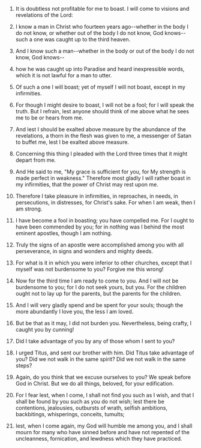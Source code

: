 
1. It is doubtless not profitable for me to boast. I will come to visions and revelations of the Lord:

2. I know a man in Christ who fourteen years ago--whether in the body I do not know, or whether out of the body I do not know, God knows--such a one was caught up to the third heaven.

3. And I know such a man--whether in the body or out of the body I do not know, God knows--

4. how he was caught up into Paradise and heard inexpressible words, which it is not lawful for a man to utter.

5. Of such a one I will boast; yet of myself I will not boast, except in my infirmities.

6. For though I might desire to boast, I will not be a fool; for I will speak the truth. But I refrain, lest anyone should think of me above what he sees me to be or hears from me.

7. And lest I should be exalted above measure by the abundance of the revelations, a thorn in the flesh was given to me, a messenger of Satan to buffet me, lest I be exalted above measure.

8. Concerning this thing I pleaded with the Lord three times that it might depart from me.

9. And He said to me, "My grace is sufficient for you, for My strength is made perfect in weakness." Therefore most gladly I will rather boast in my infirmities, that the power of Christ may rest upon me.

10. Therefore I take pleasure in infirmities, in reproaches, in needs, in persecutions, in distresses, for Christ's sake. For when I am weak, then I am strong.

11. I have become a fool in boasting; you have compelled me. For I ought to have been commended by you; for in nothing was I behind the most eminent apostles, though I am nothing.

12. Truly the signs of an apostle were accomplished among you with all perseverance, in signs and wonders and mighty deeds.

13. For what is it in which you were inferior to other churches, except that I myself was not burdensome to you? Forgive me this wrong!

14. Now for the third time I am ready to come to you. And I will not be burdensome to you; for I do not seek yours, but you. For the children ought not to lay up for the parents, but the parents for the children.

15. And I will very gladly spend and be spent for your souls; though the more abundantly I love you, the less I am loved.

16. But be that as it may, I did not burden you. Nevertheless, being crafty, I caught you by cunning!

17. Did I take advantage of you by any of those whom I sent to you?

18. I urged Titus, and sent our brother with him. Did Titus take advantage of you? Did we not walk in the same spirit? Did we not walk in the same steps?

19. Again, do you think that we excuse ourselves to you? We speak before God in Christ. But we do all things, beloved, for your edification.

20. For I fear lest, when I come, I shall not find you such as I wish, and that I shall be found by you such as you do not wish; lest there be contentions, jealousies, outbursts of wrath, selfish ambitions, backbitings, whisperings, conceits, tumults;

21. lest, when I come again, my God will humble me among you, and I shall mourn for many who have sinned before and have not repented of the uncleanness, fornication, and lewdness which they have practiced.


